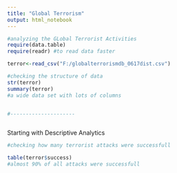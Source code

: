 ```yaml
---
title: "Global Terrorism"
output: html_notebook
---
```


```r
#analyzing the GLobal Terrorist Activities
require(data.table)
require(readr) #to read data faster

terror<-read_csv("F:/globalterrorismdb_0617dist.csv")

#checking the structure of data
str(terror)
summary(terror)
#a wide data set with lots of columns


#---------------------



```



Starting with Descriptive Analytics


```r
#checking how many terrorist attacks were successfull

table(terror$success)
#almost 90% of all attacks were successfull

```

